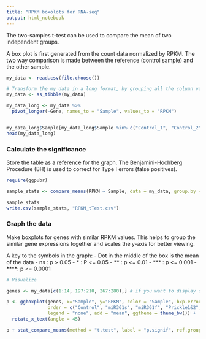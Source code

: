 ---
title: "RPKM boxolots for RNA-seq"
output: html_notebook
---

The two-samples t-test can be used to compare the mean of two independent groups. 

A box plot is first generated from the count data normalized by RPKM. The two way comparison is made between the reference (control sample) and the other sample.

```{r Read in dataframe}
my_data <- read.csv(file.choose())

# Transform the my_data in a long format, by grouping all the column variables
my_data <- as_tibble(my_data)

my_data_long <- my_data %>% 
  pivot_longer(-Gene, names_to = "Sample", values_to = "RPKM")


my_data_long$Sample[my_data_long$Sample %in% c("Control_1", "Control_2", "Control_3")] <- c("Control")
head(my_data_long)
```
### Calculate the significance 
Store the table as a reference for the graph. The Benjamini-Hochberg Procedure (BH) is used to correct for Type I errors (false positives).

```{r Significance table}
require(ggpubr)

sample_stats <- compare_means(RPKM ~ Sample, data = my_data, group.by = "Gene", ref.group = "Control", method = "t.test", p.adjust.method = "BH" )

sample_stats
write.csv(sample_stats, "RPKM_tTest.csv")
```

### Graph the data
Make boxplots for genes with similar RPKM values. This helps to group the similar gene expressions together and scales the y-axis for better viewing. 

A key to the symbols in the graph:
- Dot in the middle of the box is the mean of the data
- ns  : p > 0.05
- *   : P <= 0.05
- **  : p <= 0.01
- *** : p <= 0.001
- ****: p <= 0.0001
```{r Boxplot}
# Visualize

genes <- my_data[c(1:14, 197:210, 267:280),] # if you want to display only certain genes.

p <- ggboxplot(genes, x="Sample", y="RPKM", color = "Sample", bxp.errorbar = TRUE, facet.by = "Gene", 
               order = c("Control", "miR361s", "miR361f", "Prickle1&2", "REST"),
               legend = "none", add = "mean", ggtheme = theme_bw()) + 
  rotate_x_text(angle = 45)

p + stat_compare_means(method = "t.test", label = "p.signif", ref.group = "Control")
```

